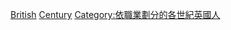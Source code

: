 {{portal|英國|人物}}
{{Container category}}

[[Category:依國籍劃分的各世紀演員|British]]
[[Category:英国演员|Century]]
[[Category:依職業劃分的各世紀英國人|Category:依職業劃分的各世紀英國人]]